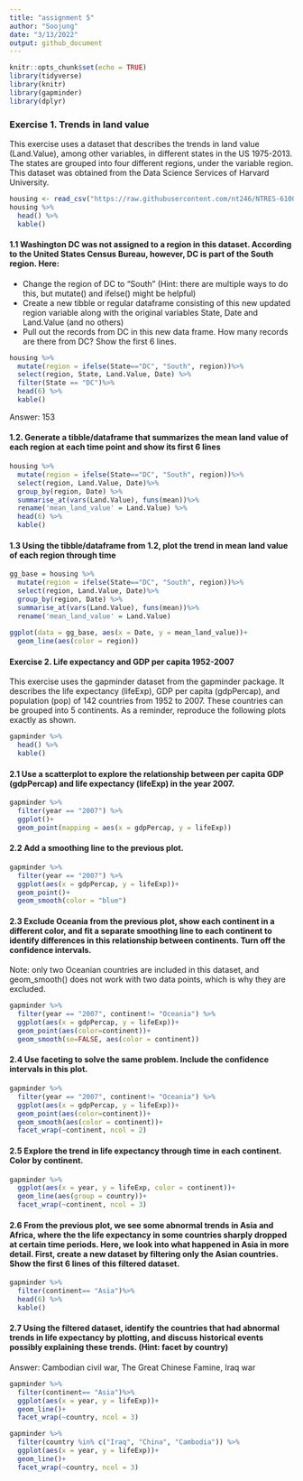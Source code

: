 ```yaml
---
title: "assignment 5"
author: "Soojung"
date: "3/13/2022"
output: github_document
---
```


```r
knitr::opts_chunk$set(echo = TRUE)
library(tidyverse)
library(knitr)
library(gapminder)
library(dplyr)
```


### Exercise 1. Trends in land value
This exercise uses a dataset that describes the trends in land value (Land.Value), among other variables, in different states in the US 1975-2013. The states are grouped into four different regions, under the variable region. This dataset was obtained from the Data Science Services of Harvard University. 


```r
housing <- read_csv("https://raw.githubusercontent.com/nt246/NTRES-6100-data-science/master/datasets/landdata_states.csv")
housing %>%
  head() %>%
  kable()

```


#### 1.1 Washington DC was not assigned to a region in this dataset. According to the United States Census Bureau, however, DC is part of the South region. Here:

* Change the region of DC to “South” (Hint: there are multiple ways to do this, but mutate() and ifelse() might be helpful)
* Create a new tibble or regular dataframe consisting of this new updated region variable along with the original variables State, Date and Land.Value (and no others)
* Pull out the records from DC in this new data frame. How many records are there from DC? Show the first 6 lines.


```r
housing %>%
  mutate(region = ifelse(State=="DC", "South", region))%>%
  select(region, State, Land.Value, Date) %>%
  filter(State == "DC")%>%
  head(6) %>% 
  kable()
```

Answer: 153

#### 1.2. Generate a tibble/dataframe that summarizes the mean land value of each region at each time point and show its first 6 lines

```r
housing %>%
  mutate(region = ifelse(State=="DC", "South", region))%>%
  select(region, Land.Value, Date)%>%
  group_by(region, Date) %>%
  summarise_at(vars(Land.Value), funs(mean))%>%
  rename('mean_land_value' = Land.Value) %>%
  head(6) %>% 
  kable()

```

#### 1.3 Using the tibble/dataframe from 1.2, plot the trend in mean land value of each region through time

```r
gg_base = housing %>%
  mutate(region = ifelse(State=="DC", "South", region))%>%
  select(region, Land.Value, Date)%>%
  group_by(region, Date) %>%
  summarise_at(vars(Land.Value), funs(mean))%>%
  rename('mean_land_value' = Land.Value)
  
ggplot(data = gg_base, aes(x = Date, y = mean_land_value))+
  geom_line(aes(color = region))
```


#### Exercise 2. Life expectancy and GDP per capita 1952-2007
This exercise uses the gapminder dataset from the gapminder package. It describes the life expectancy (lifeExp), GDP per capita (gdpPercap), and population (pop) of 142 countries from 1952 to 2007. These countries can be grouped into 5 continents. As a reminder, reproduce the following plots exactly as shown.




```r
gapminder %>%
  head() %>% 
  kable()
```

#### 2.1 Use a scatterplot to explore the relationship between per capita GDP (gdpPercap) and life expectancy (lifeExp) in the year 2007.

```r
gapminder %>%
  filter(year == "2007") %>%
  ggplot()+
  geom_point(mapping = aes(x = gdpPercap, y = lifeExp))
```

#### 2.2 Add a smoothing line to the previous plot.
```r
gapminder %>%
  filter(year == "2007") %>%
  ggplot(aes(x = gdpPercap, y = lifeExp))+
  geom_point()+
  geom_smooth(color = "blue")
```


#### 2.3 Exclude Oceania from the previous plot, show each continent in a different color, and fit a separate smoothing line to each continent to identify differences in this relationship between continents. Turn off the confidence intervals.
Note: only two Oceanian countries are included in this dataset, and geom_smooth() does not work with two data points, which is why they are excluded.

```r
gapminder %>%
  filter(year == "2007", continent!= "Oceania") %>%
  ggplot(aes(x = gdpPercap, y = lifeExp))+
  geom_point(aes(color=continent))+
  geom_smooth(se=FALSE, aes(color = continent))
```


#### 2.4 Use faceting to solve the same problem. Include the confidence intervals in this plot.
```r
gapminder %>%
  filter(year == "2007", continent!= "Oceania") %>%
  ggplot(aes(x = gdpPercap, y = lifeExp))+
  geom_point(aes(color=continent))+
  geom_smooth(aes(color = continent))+
  facet_wrap(~continent, ncol = 2)
```


#### 2.5 Explore the trend in life expectancy through time in each continent. Color by continent.
```r
gapminder %>%
  ggplot(aes(x = year, y = lifeExp, color = continent))+
  geom_line(aes(group = country))+
  facet_wrap(~continent, ncol = 3)
```

#### 2.6 From the previous plot, we see some abnormal trends in Asia and Africa, where the the life expectancy in some countries sharply dropped at certain time periods. Here, we look into what happened in Asia in more detail. First, create a new dataset by filtering only the Asian countries. Show the first 6 lines of this filtered dataset.

```r
gapminder %>%
  filter(continent== "Asia")%>%
  head(6) %>% 
  kable()
```


#### 2.7 Using the filtered dataset, identify the countries that had abnormal trends in life expectancy by plotting, and discuss historical events possibly explaining these trends. (Hint: facet by country)
Answer: Cambodian civil war, The Great Chinese Famine, Iraq war


```r
gapminder %>%
  filter(continent== "Asia")%>%
  ggplot(aes(x = year, y = lifeExp))+
  geom_line()+
  facet_wrap(~country, ncol = 3)

gapminder %>%
  filter(country %in% c("Iraq", "China", "Cambodia")) %>% 
  ggplot(aes(x = year, y = lifeExp))+
  geom_line()+
  facet_wrap(~country, ncol = 3)

```